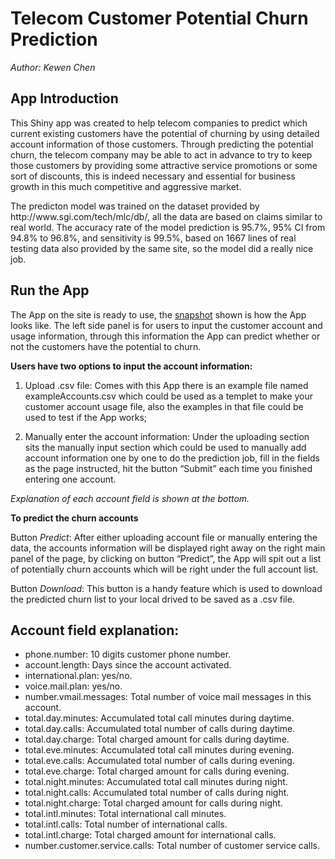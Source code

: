 Telecom Customer Potential Churn Prediction
========================================================

*Author: Kewen Chen*

## App Introduction

This Shiny app was created to help telecom companies to predict which current existing customers have the potential of churning by using detailed account information of those customers. Through predicting the potential churn, the telecom company may be able to act in advance to try to keep those customers by providing some attractive service promotions or some sort of discounts, this is indeed necessary and essential for business growth in this much competitive and aggressive market. 

The predicton model was trained on the dataset provided by http://www.sgi.com/tech/mlc/db/, all the data are based on claims similar to real world. The accuracy rate of the model prediction is 95.7%, 95% CI from 94.8% to 96.8%, and sensitivity is 99.5%, based on 1667 lines of real testing data also provided by the same site, so the model did a really nice job. 

## Run the App

The App on the site is ready to use, the [snapshot](Selection_002.png) shown is how the App looks like. The left side panel is for users to input the customer account and usage information, through this information the App can predict whether or not the customers have the potential to churn. 

**Users have two options to input the account information:**

1. Upload .csv file: Comes with this App there is an example file named exampleAccounts.csv which could be used as a templet to make your customer account usage file, also the examples in that file could be used to test if the App works; 

2. Manually enter the account information: Under the uploading section sits the manually input section which could be used to manually add account information one by one to do the prediction job, fill in the fields as the page instructed, hit the button "Submit" each time you finished entering one account.

*Explanation of each account field is shown at the bottom.*

**To predict the churn accounts**

Button *Predict*: After either uploading account file or manually entering the data, the accounts information will be displayed right away on the right main panel of the page, by clicking on button "Predict", the App will spit out a list of potentially churn accounts which will be right under the full account list.

Button *Download*: This button is a handy feature which is used to download the predicted churn list to your local drived to be saved as a .csv file.

## Account field explanation:

* phone.number: 10 digits customer phone number.
* account.length: Days since the account activated.
* international.plan: yes/no.
* voice.mail.plan: yes/no.
* number.vmail.messages: Total number of voice mail messages in this account.
* total.day.minutes: Accumulated total call minutes during daytime.
* total.day.calls: Accumulated total number of calls during daytime.
* total.day.charge: Total charged amount for calls during daytime.
* total.eve.minutes: Accumulated total call minutes during evening.
* total.eve.calls: Accumulated total number of calls during evening.
* total.eve.charge: Total charged amount for calls during evening.
* total.night.minutes: Accumulated total call minutes during night.
* total.night.calls: Accumulated total number of calls during night.
* total.night.charge: Total charged amount for calls during night.
* total.intl.minutes: Total international call minutes.
* total.intl.calls: Total number of international calls.
* total.intl.charge: Total charged amount for international calls.
* number.customer.service.calls: Total number of customer service calls.